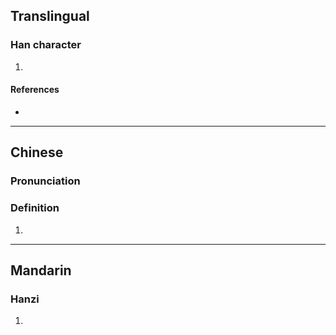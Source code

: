 {{character info/new}}
==Translingual==

===Han character===
{{Han char|rn=75|rad=木|as=05|sn=9|four=|canj=DJT|ids=⿰木卉}}

# {{defn|Han|sort=木05}}

====References====
* {{Han ref|kx=0518.020|dkj=14597|dj=0906.020|hdz=21176.130|uh=67BF|ud=26559}}

----

==Chinese==

===Pronunciation===
{{zh-pron
|m=niè
|c=jip6,jit6
}}

===Definition===
# {{defn|lang=zh|sort=木05}}

----

==Mandarin==

===Hanzi===
{{cmn-hanzi|pin=[[niè]] ([[nie4]])|wg=nieh<sup>4</sup>}}

# {{defn|lang=cmn|sort=木05}}